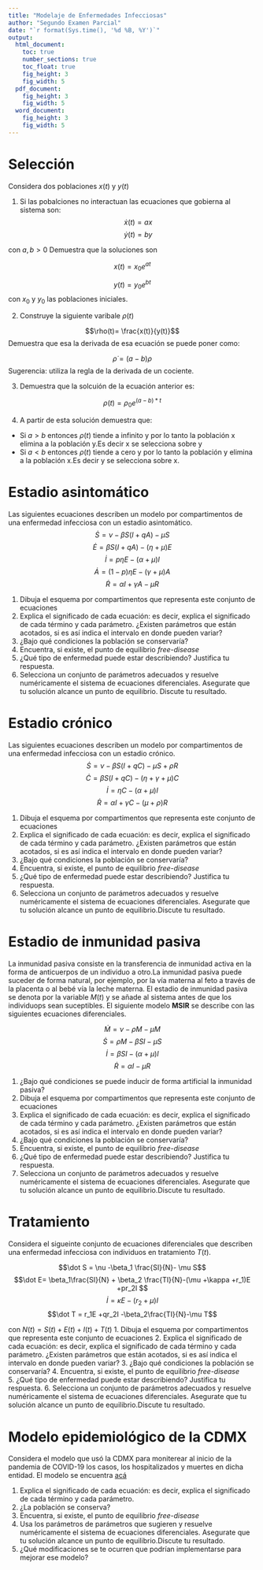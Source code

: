```yaml
---
title: "Modelaje de Enfermedades Infecciosas"
author: "Segundo Examen Parcial"
date: "`r format(Sys.time(), '%d %B, %Y')`"
output: 
  html_document:
    toc: true
    number_sections: true
    toc_float: true
    fig_height: 3
    fig_width: 5
  pdf_document:
    fig_height: 3
    fig_width: 5
  word_document:
    fig_height: 3
    fig_width: 5
---
```

# Selección

Considera dos poblaciones $x(t)$ y $y(t)$ 

1. Si las pobalciones no interactuan las ecuaciones que gobierna al sistema son:
$$\dot x(t)=ax$$
$$\dot y(t)=by$$

con $a,b >0$ 
Demuestra que la soluciones son 

$$ x(t)=x_0e^{at}$$

$$y(t)=y_0e^{bt}$$
con $x_0$ y $y_0$ las poblaciones iniciales.

2. Construye la siguiente varibale $\rho(t)$

$$\rho(t)= \frac{x(t)}{y(t)}$$
Demuestra que esa la derivada de esa ecuación se puede poner como:

$$\dot \rho= (a-b)\rho$$
Sugerencia: utiliza la regla de la derivada de un cociente.

3. Demuestra que la solcuión de la  ecuación  anterior es:

$$\rho(t) =\rho_0e^{(a-b)*t}$$

4. A partir de esta solución demuestra que:
 - Si $a>b$ entonces $\rho(t)$ tiende a infinito y por lo tanto la población x elimina a la población y.Es decir x se selecciona sobre y
 - Si $a<b$ entonces $\rho(t)$ tiende a cero y por lo tanto la población y elimina a la población x.Es decir y se selecciona sobre x.

# Estadio asintomático


Las siguientes ecuaciones describen un modelo por compartimentos de una enfermedad infecciosa  con un estadio asintomático.
$$\dot S = \nu -\beta S(I +qA)-\mu S$$
$$\dot E= \beta S(I+qA) -(\eta+\mu)E $$
$$\dot I = p\eta E -(\alpha +\mu)I$$
$$\dot A= (1-p)\eta E -(\gamma +\mu)A$$
$$\dot R=\alpha I +\gamma A-\mu R$$

1. Dibuja el esquema por compartimentos que representa este conjunto de ecuaciones
2. Explica el significado de cada ecuación: es decir, explica el significado de cada término y cada parámetro. ¿Existen parámetros que están acotados, si es así indica el intervalo en donde pueden variar?
3. ¿Bajo qué condiciones la población se conservaría?
4. Encuentra, si existe, el punto de equilibrio *free-disease*  
5. ¿Qué tipo de enfermedad puede estar describiendo? Justifica tu respuesta. 
6. Selecciona un conjunto de parámetros adecuados y resuelve numéricamente el sistema de ecuaciones diferenciales. Asegurate que tu solución alcance un punto de equilibrio. Discute tu resultado.

# Estadio crónico 

Las siguientes ecuaciones describen un modelo por compartimentos de una enfermedad infecciosa  con un estadio crónico.
$$\dot S = \nu -\beta S(I +qC)-\mu S +\rho R$$
$$\dot C= \beta S(I+qC) -(\eta+\gamma +\mu)C $$
$$\dot I = \eta C -(\alpha +\mu)I$$
$$\dot R= \alpha I +\gamma C -(\mu +\rho)R$$


1. Dibuja el esquema por compartimentos que representa este conjunto de ecuaciones
2. Explica el significado de cada ecuación: es decir, explica el significado de cada término y cada parámetro. ¿Existen parámetros que están acotados, si es así indica el intervalo en donde pueden variar?
3. ¿Bajo qué condiciones la población se conservaría?
4. Encuentra, si existe, el punto de equilibrio *free-disease*  
5. ¿Qué tipo de enfermedad puede estar describiendo? Justifica tu respuesta. 
6. Selecciona un conjunto de parámetros adecuados y resuelve numéricamente el sistema de ecuaciones diferenciales. Asegurate que tu solución alcance un punto de equilibrio.Discute tu resultado. 

# Estadio de inmunidad pasiva

La inmunidad pasiva consiste en la transferencia de inmunidad activa en la forma de anticuerpos de un individuo  a otro.La inmunidad pasiva puede suceder de forma natural, por ejemplo, por la vía materna al feto a través de la placenta o al bebé vía la leche materna. El estadio de inmunidad pasiva se denota por la variable $M(t)$ y se añade al sistema antes de que los individuops sean suceptibles. El siguiente modelo **MSIR** se describe con las siguientes ecuaciones diferenciales.


$$\dot M = \nu -\rho M- \mu M$$
$$\dot S= \rho M -\beta SI-\mu S $$
$$\dot I = \beta SI -(\alpha +\mu)I$$
$$\dot R= \alpha I -\mu R$$


1. ¿Bajo qué condiciones se puede inducir de forma artificial la inmunidad pasiva?
2. Dibuja el esquema por compartimentos que representa este conjunto de ecuaciones
3. Explica el significado de cada ecuación: es decir, explica el significado de cada término y cada parámetro. ¿Existen parámetros que están acotados, si es así indica el intervalo en donde pueden variar?
4. ¿Bajo qué condiciones la población se conservaría?
5. Encuentra, si existe, el punto de equilibrio *free-disease*  
6. ¿Qué tipo de enfermedad puede estar describiendo? Justifica tu respuesta. 
7. Selecciona un conjunto de parámetros adecuados y resuelve numéricamente el sistema de ecuaciones diferenciales. Asegurate que tu solución alcance un punto de equilibrio.Discute tu resultado.

#  Tratamiento

Considera el sigueinte conjunto de ecuaciones diferenciales que describen una enfermedad infecciosa con individuos en tratamiento $T(t)$.

$$\dot S = \nu -\beta_1 \frac{SI}{N}- \mu S$$
$$\dot E= \beta_1\frac{SI}{N} + \beta_2 \frac{TI}{N}-(\mu +\kappa +r_1)E +pr_2I $$
$$\dot I = \kappa E-(r_2+\mu)I $$
$$\dot T = r_1E +qr_2I -\beta_2\frac{TI}{N}-\mu T$$

con $N(t)=S(t)+E(t)+I(t)+T(t)$
1. Dibuja el esquema por compartimentos que representa este conjunto de ecuaciones
2. Explica el significado de cada ecuación: es decir, explica el significado de cada término y cada parámetro. ¿Existen parámetros que están acotados, si es así indica el intervalo en donde pueden variar?
3. ¿Bajo qué condiciones la población se conservaría?
4. Encuentra, si existe, el punto de equilibrio *free-disease*  
5. ¿Qué tipo de enfermedad puede estar describiendo? Justifica tu respuesta. 
6. Selecciona un conjunto de parámetros adecuados y resuelve numéricamente el sistema de ecuaciones diferenciales. Asegurate que tu solución alcance un punto de equilibrio.Discute tu resultado.



# Modelo epidemiológico de la CDMX

Considera el modelo que usó la CDMX para  moniterear al inicio de la pandemia de COVID-19 los casos, los hospitalizados y muertes en dicha entidad. El modelo se encuentra [acá](https://modelo.covid19.cdmx.gob.mx/modelo-epidemico)


1. Explica el significado de cada ecuación: es decir, explica el significado de cada término y cada parámetro.
3. ¿La población se conserva?
4. Encuentra, si existe, el punto de equilibrio *free-disease*  
5. Usa los parámetros de parámetros que sugieren y resuelve numéricamente el sistema de ecuaciones diferenciales. Asegurate que tu solución alcance un punto de equilibrio.Discute tu resultado.
6. ¿Qué modificaciones se te ocurren que podrían implementarse para mejorar ese modelo?




